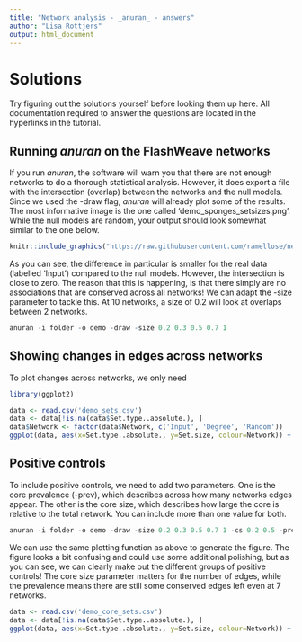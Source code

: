 ```yaml
---
title: "Network analysis - _anuran_ - answers"
author: "Lisa Rottjers"
output: html_document
---
```


# Solutions

Try figuring out the solutions yourself before looking them up here. All documentation required to answer the questions are located in the hyperlinks in the tutorial. 

## Running _anuran_ on the FlashWeave networks {#anuran}

If you run _anuran_, the software will warn you that there are not enough networks to do a thorough statistical analysis. However, it does export a file with the intersection (overlap) between the networks and the null models. Since we used the -draw flag, _anuran_ will already plot some of the results. The most informative image is the one called 'demo_sponges_setsizes.png'. While the null models are random, your output should look somewhat similar to the one below. 

```r
knitr::include_graphics("https://raw.githubusercontent.com/ramellose/networktutorials/master/Workshop%202021/demo_sponges_networks_setsizes.png")
```

As you can see, the difference in particular is smaller for the real data (labelled 'Input') compared to the null models. However, the intersection is close to zero. The reason that this is happening, is that there simply are no associations that are conserved across all networks! 
We can adapt the -size parameter to tackle this. At 10 networks, a size of 0.2 will look at overlaps between 2 networks. 

```r
anuran -i folder -o demo -draw -size 0.2 0.3 0.5 0.7 1
```

## Showing changes in edges across networks {#conserved_edges}

To plot changes across networks, we only need 

```r
library(ggplot2)

data <- read.csv('demo_sets.csv')
data <- data[!is.na(data$Set.type..absolute.), ]
data$Network <- factor(data$Network, c('Input', 'Degree', 'Random'))
ggplot(data, aes(x=Set.type..absolute., y=Set.size, colour=Network)) + geom_point() + theme_minimal() + labs(x='Edges present in at least this number of networks', y='Number')
```

## Positive controls {#positive_controls}

To include positive controls, we need to add two parameters. One is the core prevalence (-prev), which describes across how many networks edges appear. The other is the core size, which describes how large the core is relative to the total network. You can include more than one value for both. 

```r
anuran -i folder -o demo -draw -size 0.2 0.3 0.5 0.7 1 -cs 0.2 0.5 -prev 0.2 0.5
```

We can use the same plotting function as above to generate the figure. The figure looks a bit confusing and could use some additional polishing, but as you can see, we can clearly make out the different groups of positive controls! The core size parameter matters for the number of edges, while the prevalence means there are still some conserved edges left even at 7 networks. 

```r
data <- read.csv('demo_core_sets.csv')
data <- data[!is.na(data$Set.type..absolute.), ]
ggplot(data, aes(x=Set.type..absolute., y=Set.size, colour=Network)) + geom_point() + theme_minimal() + labs(x='Edges present in at least this number of networks', y='Number')
```